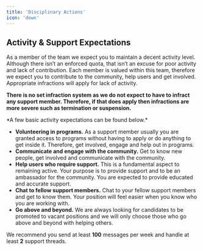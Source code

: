 ```yaml
---
title: 'Disciplinary Actions'
icon: 'down'
---
```


## Activity & Support Expectations

As a member of the team we expect you to maintain a decent activity level. Although there isn’t an enforced quota, that isn’t an excuse for poor activity and lack of contribution. Each member is valued within this team, therefore we expect you to contribute to the community, help users and get involved. Appropriate infractions will apply for lack of activity.

**There is no set infraction system as we do not expect to have to infract any support member. Therefore, if that does apply then infractions are more severe such as termination or suspension.**
<div>*A few basic activity expectations can be found below.*</div>

- **Volunteering in programs.** As a support member usually you are granted access to programs without having to apply or do anything to get inside it. Therefore, get involved, engage and help out in programs.
- **Communicate and engage with the community.** Get to know new people, get involved and communicate with the community.
- **Help users who require support.** This is a fundamental aspect to remaining active. Your purpose is to provide support and to be an ambassador for the community. You are expected to provide educated and accurate support.
- **Chat to fellow support members.** Chat to your fellow support members and get to know them. Your position will feel easier when you know who you are working with.
- **Go above and beyond.** We are always looking for candidates to be promoted to vacant positions and we will only choose those who go above and beyond with helping others.

We recommend you send at least **100** messages per week and handle at least **2** support threads. 
